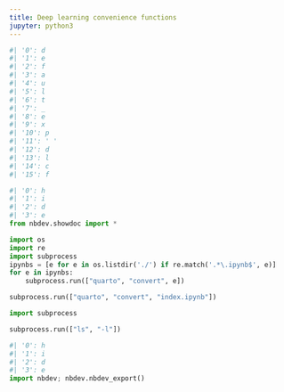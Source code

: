 ```yaml
---
title: Deep learning convenience functions
jupyter: python3
---
```



> 


```python
#| '0': d
#| '1': e
#| '2': f
#| '3': a
#| '4': u
#| '5': l
#| '6': t
#| '7': _
#| '8': e
#| '9': x
#| '10': p
#| '11': ' '
#| '12': d
#| '13': l
#| '14': c
#| '15': f
```

```python
#| '0': h
#| '1': i
#| '2': d
#| '3': e
from nbdev.showdoc import *
```





```python
import os
import re
import subprocess
ipynbs = [e for e in os.listdir('./') if re.match('.*\.ipynb$', e)]
for e in ipynbs:
    subprocess.run(["quarto", "convert", e])
```

```python
subprocess.run(["quarto", "convert", "index.ipynb"]) 
```

```python
import subprocess

subprocess.run(["ls", "-l"]) 
```










```python
#| '0': h
#| '1': i
#| '2': d
#| '3': e
import nbdev; nbdev.nbdev_export()
```

